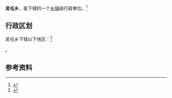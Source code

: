{{中国乡级行政区|35/07/82/201/000}}

'''吴屯乡'''，是{{PRC admin/fullname|35/07/82/201/000|3}}下辖的一个[[乡镇|乡镇]]级行政单位。<ref>{{PRC admin/ref sgc|{{PRC admin/parent|35/07/82/201/000}}}}</ref>

== 行政区划 ==

吴屯乡下辖以下地区：<ref>{{PRC admin/ref sgc|35/07/82/201/000}}</ref>

{{PRC admin/children|35/07/82/201/000}}。

== 参考资料 ==

{{reflist}}

{{PRC admin/navcat|35/07/82/201/000}}
{{福建行政区划小作品}}
